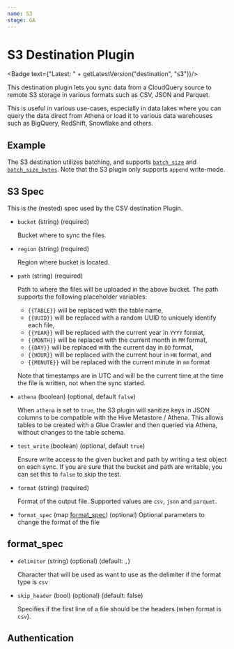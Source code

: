 ```yaml
---
name: S3
stage: GA
---
```

# S3 Destination Plugin


<Badge text={"Latest: " + getLatestVersion("destination", "s3")}/>

This destination plugin lets you sync data from a CloudQuery source to remote S3 storage in various formats such as CSV, JSON and Parquet.

This is useful in various use-cases, especially in data lakes where you can query the data direct from Athena or load it to various data warehouses such as BigQuery, RedShift, Snowflake and others.

## Example

<Configuration />

The S3 destination utilizes batching, and supports [`batch_size`](/docs/reference/destination-spec#batch_size) and [`batch_size_bytes`](/docs/reference/destination-spec#batch_size_bytes). Note that the S3 plugin only supports `append` write-mode.

## S3 Spec

This is the (nested) spec used by the CSV destination Plugin.

- `bucket` (string) (required)

  Bucket where to sync the files.

- `region` (string) (required)

  Region where bucket is located.

- `path` (string) (required)

  Path to where the files will be uploaded in the above bucket. The path supports the following placeholder variables:

  - `{{TABLE}}` will be replaced with the table name,
  - `{{UUID}}` will be replaced with a random UUID to uniquely identify each file,
  - `{{YEAR}}` will be replaced with the current year in `YYYY` format,
  - `{{MONTH}}` will be replaced with the current month in `MM` format,
  - `{{DAY}}` will be replaced with the current day in `DD` format,
  - `{{HOUR}}` will be replaced with the current hour in `HH` format, and
  - `{{MINUTE}}` will be replaced with the current minute in `mm` format

  Note that timestamps are in UTC and will be the current time at the time the file is written, not when the sync started.

- `athena` (boolean) (optional, default `false`)

  When `athena` is set to `true`, the S3 plugin will sanitize keys in JSON columns to be compatible with the Hive Metastore / Athena. This allows tables to be created with a Glue Crawler and then queried via Athena, without changes to the table schema.

- `test_write` (boolean) (optional, default `true`)

  Ensure write access to the given bucket and path by writing a test object on each sync. If you are sure that the bucket and path are writable, you can set this to `false` to skip the test.

- `format` (string) (required)

  Format of the output file. Supported values are `csv`, `json` and `parquet`.

- `format_spec` (map [format_spec](#format_spec)) (optional)
  Optional parameters to change the format of the file

## format_spec

- `delimiter` (string) (optional) (default: `,`)

  Character that will be used as want to use as the delimiter if the format type is `csv`

- `skip_header` (bool) (optional) (default: false)

  Specifies if the first line of a file should be the headers (when format is `csv`).

## Authentication

<Authentication />
